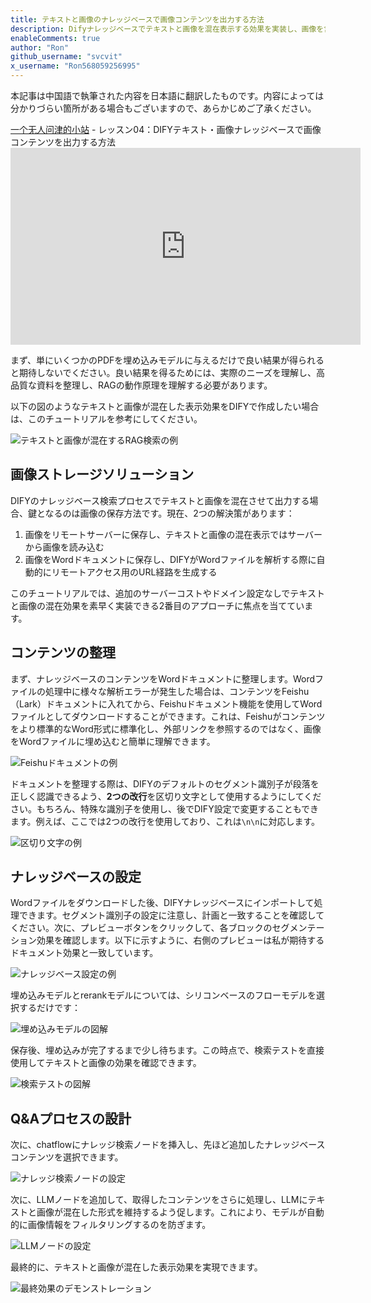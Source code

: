 ```yaml
---
title: テキストと画像のナレッジベースで画像コンテンツを出力する方法
description: Difyナレッジベースでテキストと画像を混在表示する効果を実装し、画像を含む高品質なRAGコンテンツを出力する方法を学ぶ
enableComments: true
author: "Ron"
github_username: "svcvit"
x_username: "Ron568059256995"
---
```


<Callout title="ご注意" type="warn">本記事は中国語で執筆された内容を日本語に翻訳したものです。内容によっては分かりづらい箇所がある場合もございますので、あらかじめご了承ください。</Callout>

<Callout title="原文">
<a href="https://blog.vcvit.me/2025/04/21/04-dify-knowledge-base-how-to-output-image-content/" target="_blank">一个无人问津的小站</a> - レッスン04：DIFYテキスト・画像ナレッジベースで画像コンテンツを出力する方法
</Callout>

<iframe width="560" height="315" src="https://www.youtube.com/embed/TdtUzMfub9g?si=plHq27i7KaHQD3Hw" title="YouTube video player" frameborder="0" allow="accelerometer; autoplay; clipboard-write; encrypted-media; gyroscope; picture-in-picture; web-share" referrerpolicy="strict-origin-when-cross-origin" allowfullscreen></iframe>

まず、単にいくつかのPDFを埋め込みモデルに与えるだけで良い結果が得られると期待しないでください。良い結果を得るためには、実際のニーズを理解し、高品質な資料を整理し、RAGの動作原理を理解する必要があります。

以下の図のようなテキストと画像が混在した表示効果をDIFYで作成したい場合は、このチュートリアルを参考にしてください。

![テキストと画像が混在するRAG検索の例](https://s2.loli.net/2025/05/18/Ew1DeZxc7VAqt6K.png)

## 画像ストレージソリューション

DIFYのナレッジベース検索プロセスでテキストと画像を混在させて出力する場合、鍵となるのは画像の保存方法です。現在、2つの解決策があります：

1. 画像をリモートサーバーに保存し、テキストと画像の混在表示ではサーバーから画像を読み込む
2. 画像をWordドキュメントに保存し、DIFYがWordファイルを解析する際に自動的にリモートアクセス用のURL経路を生成する

このチュートリアルでは、追加のサーバーコストやドメイン設定なしでテキストと画像の混在効果を素早く実装できる2番目のアプローチに焦点を当てています。

## コンテンツの整理

まず、ナレッジベースのコンテンツをWordドキュメントに整理します。Wordファイルの処理中に様々な解析エラーが発生した場合は、コンテンツをFeishu（Lark）ドキュメントに入れてから、Feishuドキュメント機能を使用してWordファイルとしてダウンロードすることができます。これは、Feishuがコンテンツをより標準的なWord形式に標準化し、外部リンクを参照するのではなく、画像をWordファイルに埋め込むと簡単に理解できます。

![Feishuドキュメントの例](https://s2.loli.net/2025/05/18/p97lXjdZaW6teCq.png)

ドキュメントを整理する際は、DIFYのデフォルトのセグメント識別子が段落を正しく認識できるよう、**2つの改行**を区切り文字として使用するようにしてください。もちろん、特殊な識別子を使用し、後でDIFY設定で変更することもできます。例えば、ここでは2つの改行を使用しており、これは`\n\n`に対応します。

![区切り文字の例](https://s2.loli.net/2025/05/18/svAOWZt68kmCq4G.png)

## ナレッジベースの設定

Wordファイルをダウンロードした後、DIFYナレッジベースにインポートして処理できます。セグメント識別子の設定に注意し、計画と一致することを確認してください。次に、プレビューボタンをクリックして、各ブロックのセグメンテーション効果を確認します。以下に示すように、右側のプレビューは私が期待するドキュメント効果と一致しています。

![ナレッジベース設定の例](https://s2.loli.net/2025/05/18/haUK12t7GfceYIr.png)

埋め込みモデルとrerankモデルについては、シリコンベースのフローモデルを選択するだけです：

![埋め込みモデルの図解](https://s2.loli.net/2025/05/18/LOm4fHxaVE3Ibei.png)

保存後、埋め込みが完了するまで少し待ちます。この時点で、検索テストを直接使用してテキストと画像の効果を確認できます。

![検索テストの図解](https://s2.loli.net/2025/05/18/x9lTw5egiMKnc2U.png)

## Q&Aプロセスの設計

次に、chatflowにナレッジ検索ノードを挿入し、先ほど追加したナレッジベースコンテンツを選択できます。

![ナレッジ検索ノードの設定](https://s2.loli.net/2025/05/18/uNnBbvhm4ALfCtE.png)

次に、LLMノードを追加して、取得したコンテンツをさらに処理し、LLMにテキストと画像が混在した形式を維持するよう促します。これにより、モデルが自動的に画像情報をフィルタリングするのを防ぎます。

![LLMノードの設定](https://s2.loli.net/2025/05/18/uNnBbvhm4ALfCtE.png)

最終的に、テキストと画像が混在した表示効果を実現できます。

![最終効果のデモンストレーション](https://s2.loli.net/2025/05/18/k4jyVoAgYpHNDX9.png) 